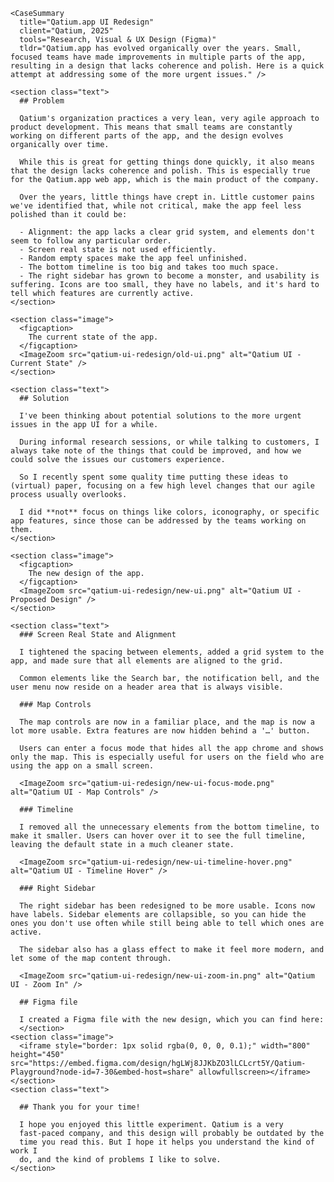 
<Case title="Qatium.app UI Redesign">

    <CaseSummary
      title="Qatium.app UI Redesign"
      client="Qatium, 2025"
      tools="Research, Visual & UX Design (Figma)"
      tldr="Qatium.app has evolved organically over the years. Small, focused teams have made improvements in multiple parts of the app, resulting in a design that lacks coherence and polish. Here is a quick attempt at addressing some of the more urgent issues." />

    <section class="text">
      ## Problem

      Qatium's organization practices a very lean, very agile approach to product development. This means that small teams are constantly working on different parts of the app, and the design evolves organically over time.

      While this is great for getting things done quickly, it also means that the design lacks coherence and polish. This is especially true for the Qatium.app web app, which is the main product of the company.

      Over the years, little things have crept in. Little customer pains we've identified that, while not critical, make the app feel less polished than it could be:

      - Alignment: the app lacks a clear grid system, and elements don't seem to follow any particular order.
      - Screen real state is not used efficiently.
      - Random empty spaces make the app feel unfinished.
      - The bottom timeline is too big and takes too much space.
      - The right sidebar has grown to become a monster, and usability is suffering. Icons are too small, they have no labels, and it's hard to tell which features are currently active.
    </section>

    <section class="image">
      <figcaption>
        The current state of the app.
      </figcaption>
      <ImageZoom src="qatium-ui-redesign/old-ui.png" alt="Qatium UI - Current State" />
    </section>

    <section class="text">
      ## Solution

      I've been thinking about potential solutions to the more urgent issues in the app UI for a while.

      During informal research sessions, or while talking to customers, I always take note of the things that could be improved, and how we could solve the issues our customers experience.

      So I recently spent some quality time putting these ideas to (virtual) paper, focusing on a few high level changes that our agile process usually overlooks.

      I did **not** focus on things like colors, iconography, or specific app features, since those can be addressed by the teams working on them.
    </section>

    <section class="image">
      <figcaption>
        The new design of the app.
      </figcaption>
      <ImageZoom src="qatium-ui-redesign/new-ui.png" alt="Qatium UI - Proposed Design" />
    </section>

    <section class="text">
      ### Screen Real State and Alignment

      I tightened the spacing between elements, added a grid system to the app, and made sure that all elements are aligned to the grid.

      Common elements like the Search bar, the notification bell, and the user menu now reside on a header area that is always visible.

      ### Map Controls

      The map controls are now in a familiar place, and the map is now a lot more usable. Extra features are now hidden behind a '…' button.
      
      Users can enter a focus mode that hides all the app chrome and shows only the map. This is especially useful for users on the field who are using the app on a small screen.

      <ImageZoom src="qatium-ui-redesign/new-ui-focus-mode.png" alt="Qatium UI - Map Controls" />

      ### Timeline

      I removed all the unnecessary elements from the bottom timeline, to make it smaller. Users can hover over it to see the full timeline, leaving the default state in a much cleaner state.

      <ImageZoom src="qatium-ui-redesign/new-ui-timeline-hover.png" alt="Qatium UI - Timeline Hover" />

      ### Right Sidebar

      The right sidebar has been redesigned to be more usable. Icons now have labels. Sidebar elements are collapsible, so you can hide the ones you don't use often while still being able to tell which ones are active.

      The sidebar also has a glass effect to make it feel more modern, and let some of the map content through.

      <ImageZoom src="qatium-ui-redesign/new-ui-zoom-in.png" alt="Qatium UI - Zoom In" />

      ## Figma file

      I created a Figma file with the new design, which you can find here:
      </section>
    <section class="image">
      <iframe style="border: 1px solid rgba(0, 0, 0, 0.1);" width="800" height="450" src="https://embed.figma.com/design/hgLWj8JJKbZO3lLCLcrt5Y/Qatium-Playground?node-id=7-30&embed-host=share" allowfullscreen></iframe>
    </section>
    <section class="text">

      ## Thank you for your time!

      I hope you enjoyed this little experiment. Qatium is a very
      fast-paced company, and this design will probably be outdated by the
      time you read this. But I hope it helps you understand the kind of work I
      do, and the kind of problems I like to solve.
    </section>



</Case>
